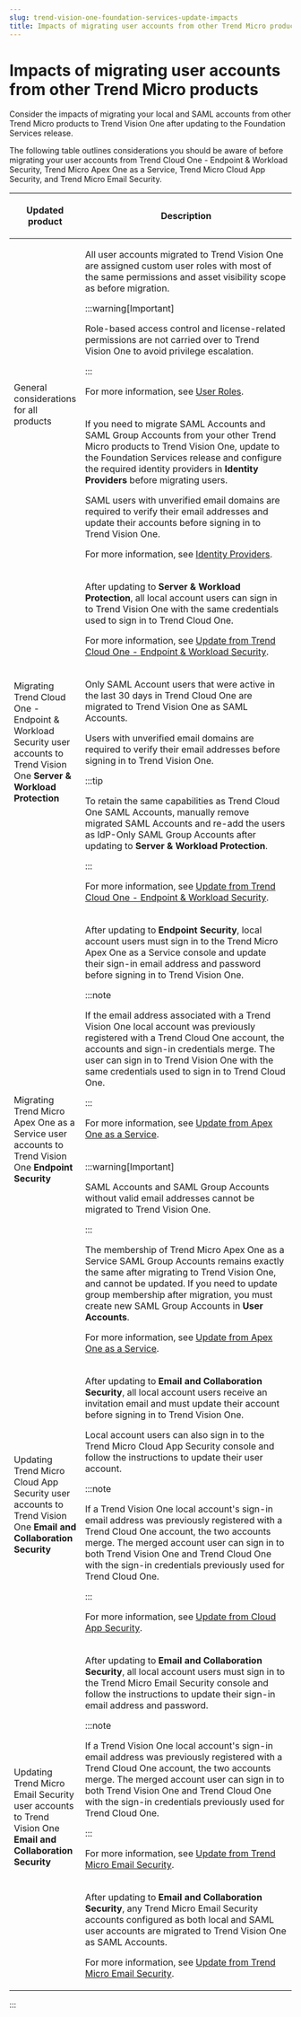```yaml
---
slug: trend-vision-one-foundation-services-update-impacts
title: Impacts of migrating user accounts from other Trend Micro products
---
```

# Impacts of migrating user accounts from other Trend Micro products

Consider the impacts of migrating your local and SAML accounts from other Trend Micro products to Trend Vision One after updating to the Foundation Services release.

The following table outlines considerations you should be aware of before migrating your user accounts from Trend Cloud One - Endpoint & Workload Security, Trend Micro Apex One as a Service, Trend Micro Cloud App Security, and Trend Micro Email Security.

<table>
<colgroup>
<col style="width: 25%" />
<col style="width: 75%" />
</colgroup>
<thead>
<tr>
<th><p>Updated product</p></th>
<th><p>Description</p></th>
</tr>
</thead>
<tbody>
<tr>
<td rowspan="2"><p>General considerations for all products</p></td>
<td><p>All user accounts migrated to Trend Vision One are assigned custom user roles with most of the same permissions and asset visibility scope as before migration.</p>


:::warning[Important]

<p>Role-based access control and license-related permissions are not carried over to Trend Vision One to avoid privilege escalation.</p>


:::


<p>For more information, see <a href="trend-vision-one-user-roles-foundation-services">User Roles</a>.</p></td>
</tr>
<tr>
<td><p>If you need to migrate SAML Accounts and SAML Group Accounts from your other Trend Micro products to Trend Vision One, update to the Foundation Services release and configure the required identity providers in <strong>Identity Providers</strong> before migrating users.</p>
<p>SAML users with unverified email domains are required to verify their email addresses and update their accounts before signing in to Trend Vision One.</p>
<p>For more information, see <a href="trend-vision-one-identity-providers">Identity Providers</a>.</p></td>
</tr>
<tr>
<td rowspan="2"><p>Migrating Trend Cloud One - Endpoint &amp; Workload Security user accounts to Trend Vision One <strong>Server &amp; Workload Protection</strong></p></td>
<td><p>After updating to <strong>Server &amp; Workload Protection</strong>, all local account users can sign in to Trend Vision One with the same credentials used to sign in to Trend Cloud One.</p>
<p>For more information, see <a href="trend-vision-one-update-workload-security">Update from Trend Cloud One - Endpoint &amp; Workload Security</a>.</p></td>
</tr>
<tr>
<td><p>Only SAML Account users that were active in the last 30 days in Trend Cloud One are migrated to Trend Vision One as SAML Accounts.</p>
<p>Users with unverified email domains are required to verify their email addresses before signing in to Trend Vision One.</p>


:::tip

<p>To retain the same capabilities as Trend Cloud One SAML Accounts, manually remove migrated SAML Accounts and re-add the users as IdP-Only SAML Group Accounts after updating to <strong>Server &amp; Workload Protection</strong>.</p>


:::


<p>For more information, see <a href="trend-vision-one-update-workload-security">Update from Trend Cloud One - Endpoint &amp; Workload Security</a>.</p></td>
</tr>
<tr>
<td rowspan="2"><p>Migrating Trend Micro Apex One as a Service user accounts to Trend Vision One <strong>Endpoint Security</strong></p></td>
<td><p>After updating to <strong>Endpoint Security</strong>, local account users must sign in to the Trend Micro Apex One as a Service console and update their sign-in email address and password before signing in to Trend Vision One.</p>


:::note

<p>If the email address associated with a Trend Vision One local account was previously registered with a Trend Cloud One account, the accounts and sign-in credentials merge. The user can sign in to Trend Vision One with the same credentials used to sign in to Trend Cloud One.</p>


:::


<p>For more information, see <a href="trend-vision-one-update-apex-one-as-service">Update from Apex One as a Service</a>.</p></td>
</tr>
<tr>
<td>

:::warning[Important]

<p>SAML Accounts and SAML Group Accounts without valid email addresses cannot be migrated to Trend Vision One.</p>


:::


<p>The membership of Trend Micro Apex One as a Service SAML Group Accounts remains exactly the same after migrating to Trend Vision One, and cannot be updated. If you need to update group membership after migration, you must create new SAML Group Accounts in <strong>User Accounts</strong>.</p>
<p>For more information, see <a href="trend-vision-one-update-apex-one-as-service">Update from Apex One as a Service</a>.</p></td>
</tr>
<tr>
<td><p>Updating Trend Micro Cloud App Security user accounts to Trend Vision One <strong>Email and Collaboration Security</strong></p></td>
<td><p>After updating to <strong>Email and Collaboration Security</strong>, all local account users receive an invitation email and must update their account before signing in to Trend Vision One.</p>
<p>Local account users can also sign in to the Trend Micro Cloud App Security console and follow the instructions to update their user account.</p>


:::note

<p>If a Trend Vision One local account's sign-in email address was previously registered with a Trend Cloud One account, the two accounts merge. The merged account user can sign in to both Trend Vision One and Trend Cloud One with the sign-in credentials previously used for Trend Cloud One.</p>


:::


<p>For more information, see <a href="trend-vision-one-update-cloud-app-security">Update from Cloud App Security</a>.</p></td>
</tr>
<tr>
<td rowspan="2"><p>Updating Trend Micro Email Security user accounts to Trend Vision One <strong>Email and Collaboration Security</strong></p></td>
<td><p>After updating to <strong>Email and Collaboration Security</strong>, all local account users must sign in to the Trend Micro Email Security console and follow the instructions to update their sign-in email address and password.</p>


:::note

<p>If a Trend Vision One local account's sign-in email address was previously registered with a Trend Cloud One account, the two accounts merge. The merged account user can sign in to both Trend Vision One and Trend Cloud One with the sign-in credentials previously used for Trend Cloud One.</p>


:::


<p>For more information, see <a href="trend-vision-one-update-trend-micro-email-security">Update from Trend Micro Email Security</a>.</p></td>
</tr>
<tr>
<td><p>After updating to <strong>Email and Collaboration Security</strong>, any Trend Micro Email Security accounts configured as both local and SAML user accounts are migrated to Trend Vision One as SAML Accounts.</p>
<p>For more information, see <a href="trend-vision-one-update-trend-micro-email-security">Update from Trend Micro Email Security</a>.</p></td>
</tr>
</tbody>
</table>
:::
